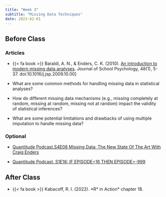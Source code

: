 ```yaml
---
title: "Week 3"
subtitle: "Missing Data Techniques"
date: 2023-02-01
---
```

## Before Class

### Articles

- {{< fa book >}} Baraldi, A. N., & Enders, C. K. (2010). [An introduction to modern missing data analyses](/readings/week1-missing_data/varaldi2010.pdf). Journal of School Psychology, 48(1), 5-37. doi:10.1016/j.jsp.2009.10.00]

- What are some common methods for handling missing data in statistical analyses?

- How do different missing data mechanisms (e.g., missing completely at random, missing at random, missing not at random) impact the validity of statistical inferences?

- What are some potential limitations and drawbacks of using multiple imputation to handle missing data?

### Optional

- [Quantitude Podcast.S4E08 Missing Data: The New State Of The Art With Craig Enders](https://quantitudepod.org/s4e08-craig-enders/)

- [Quantitude Podcast. S1E16: IF EPISODE=16 THEN EPISODE=-999](https://quantitudepod.org/s4e08-craig-enders/)

## After Class

-   {{< fa book >}} Kabacoff, R. I. (2022). \*R* in Action\* chapter 18.
